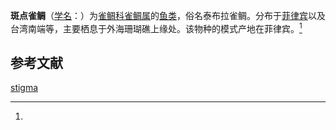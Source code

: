 {{Speciesbox
| name = 斑点雀鲷
| status = 
| status_system = 
| image = 
| genus = Pomacentrus
| species = stigma
| authority = (Montalbon, 1928)<ref name='id7954'>{{cite web| url =http://www.bioinfo.cn/db05/BjdwSpecies.php?action=view&id=7954| title =斑点雀鲷| work =《中国动物物种编目数据库》| publisher =中国科学院微生物研究所| author =中国科学院动物研究所| accessdate =2009-04-16| deadurl =yes| archiveurl =https://web.archive.org/web/20160305033336/http://www.bioinfo.cn/db05/BjdwSpecies.php?action=view&id=7954| archivedate =2016-03-05}}</ref>
}}

'''斑点雀鲷'''（[[学名|学名]]：{{lang|la|''Pomacentrus stigma''}}）为[[雀鲷科|雀鲷科]][[雀鲷属|雀鲷属]]的[[鱼类|鱼类]]，俗名泰布拉雀鲷。分布于[[菲律宾|菲律宾]]以及台湾南端等，主要栖息于外海珊瑚礁上缘处。该物种的模式产地在菲律宾。<ref name='id7954'/>

== 参考文献 ==
{{reflist}}

{{Wikispecies|Pomacentrus stigma}}
{{Taxonbar|from=Q1043427}}

[[Category:雀鲷属|stigma]]


{{鲈形目小作品}}